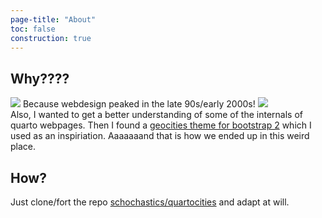 ```yaml
---
page-title: "About"
toc: false
construction: true
---
```


## Why????

![](img/hot.gif) Because webdesign peaked in the late 90s/early 2000s! ![](img/hot.gif)  
Also, I wanted to get a better understanding of some of the internals of quarto webpages. 
Then I found a [geocities theme for bootstrap 2](https://code.divshot.com/geo-bootstrap/#)
which I used as an inspiriation. Aaaaaaand that is how we ended up in this weird place.


## How?

Just clone/fort the repo [schochastics/quartocities](https://github.com/schochastics/quartocities) and adapt at will. 
